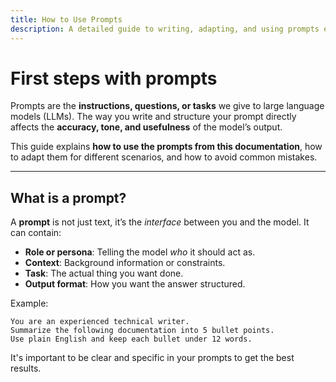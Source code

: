 ```yaml
---
title: How to Use Prompts
description: A detailed guide to writing, adapting, and using prompts effectively with large language models like GPT, Claude, and others.
---
```


# First steps with prompts

Prompts are the **instructions, questions, or tasks** we give to large language models (LLMs). The way you write and structure your prompt directly affects the **accuracy, tone, and usefulness** of the model’s output.

This guide explains **how to use the prompts from this documentation**, how to adapt them for different scenarios, and how to avoid common mistakes.

---

## What is a prompt?

A **prompt** is not just text, it’s the *interface* between you and the model. It can contain:

- **Role or persona**: Telling the model *who* it should act as.
- **Context**: Background information or constraints.
- **Task**: The actual thing you want done.
- **Output format**: How you want the answer structured.

Example:

```text
You are an experienced technical writer.
Summarize the following documentation into 5 bullet points.
Use plain English and keep each bullet under 12 words.
```

It's important to be clear and specific in your prompts to get the best results.